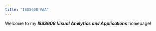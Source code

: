 ```yaml
---
title: "ISSS608-VAA"
---
```


Welcome to my ***ISSS608 Visual Analytics and Applications*** homepage!
